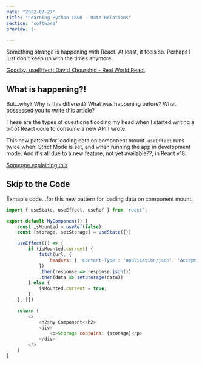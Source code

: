 ```yaml
---
date: "2022-07-27"
title: "Learning Python CRUD - Data Relations"
section: 'software'
preview: |-
    
---
```


Something strange is happening with React. At least, it feels so. Perhaps I just don't keep 
up with the times anymore.

[Goodby, useEffect: David Khourshid - Real World React](https://www.youtube.com/watch?v=HPoC-k7Rxwo)


## What is happening?!

But...why? 
Why is this different? 
What was happening before? 
What possessed you to write this article? 

These are the types of questions flooding my head when I started writing a bit of React code to consume 
a new API I wrote.

This new pattern for loading data on component mount. `useEffect` runs twice when: Strict 
Mode is set, and when running the app in development mode. And it's all due to a new feature, 
not yet available??, in React v18.

[Someone explaining this](https://blog.bitsrc.io/react-v18-0-useeffect-bug-why-do-effects-run-twice-39babecede93)


## Skip to the Code 

Exmaple code...for this new pattern for loading data on component mount.

```javascript
import { useState, useEffect, useRef } from 'react';

export default MyComponent() {
    const isMounted = useRef(false);
    const [storage, setStorage] = useState({})

    useEffect(() => {
        if (isMounted.current) {
            fetch(url, {
                headers: { 'Content-Type': 'application/json', 'Accept': 'application/json' },
            })
            .then(response => response.json())
            .then(data => setStorage(data))
        } else {
            isMounted.current = true;
        }
    }, [])

    return (
        <>
            <h2>My Component</h2>
            <div>
                <p>Storage contains: {storage}</p>
            </div>
        </>
    )
}
```